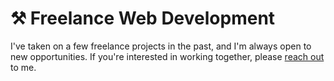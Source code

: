 
# ⚒️ Freelance Web Development

I've taken on a few freelance projects in the past, and I'm always open to new opportunities. If you're interested in working together, please [reach out](/contact) to me.

<Freelance />
